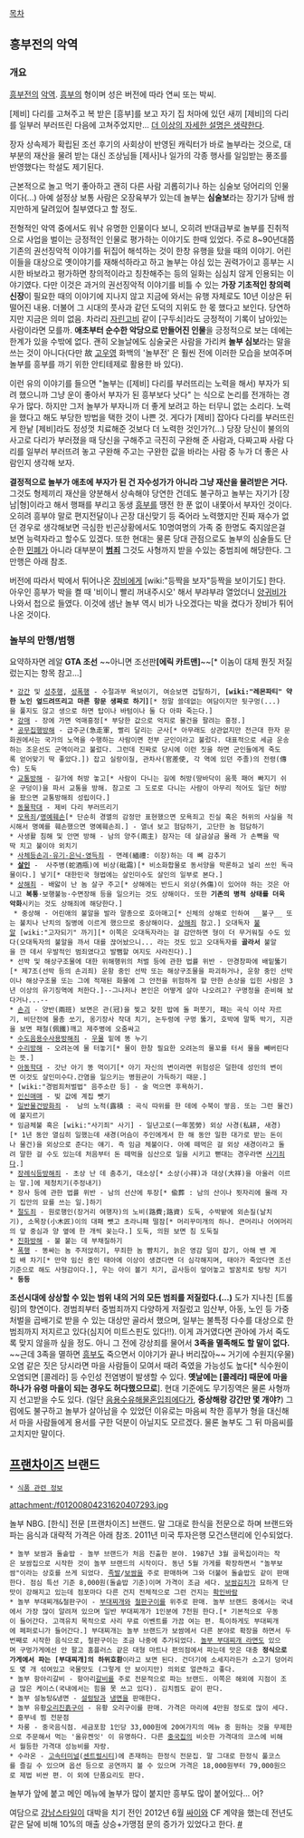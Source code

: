 [[목차]]
== 흥부전의 악역 ==
=== 개요 ===
[[흥부전]]의 [[악역]]. [[흥부]]의 형이며 성은 버전에 따라 연씨 또는 박씨.

[제비] 다리를 고쳐주고 복 받은 [흥부]를 보고 자기 집 처마에 있던 새끼 [제비]의 다리를 일부러 부러뜨린 다음에 고쳐주었지만... [[더 이상의 자세한 설명은 생략한다]].

장자 상속제가 확립된 조선 후기의 사회상이 반영된 캐릭터가 바로 놀부라는 것으로, 대부분의 재산을 물려 받는 대신 조상님들 [제사]나 일가의 각종 행사를 일임받는 풍조를 반영했다는 학설도 제기된다.

근본적으로 놀고 먹기 좋아하고 괜히 다른 사람 괴롭히기나 하는 심술보 덩어리의 인물이다(...) 아예 설정상 보통 사람은 오장육부가 있는데 놀부는 '''심술보'''라는 장기가 담배 쌈지만하게 달려있어 칠부였다고 할 정도.

전형적인 악역 중에서도 워낙 유명한 인물이다 보니, 오히려 반대급부로 놀부를 진취적으로 사업을 벌이는 긍정적인 인물로 평가하는 이야기도 한때 있었다. 주로 8~90년대쯤 기존의 권선징악적 이야기를 뒤집어 해석하는 것이 한창 유행을 탔을 때의 이야기. 어린이들을 대상으로 옛이야기를 재해석하라고 하고 놀부는 야심 있는 권력가이고 흥부는 시시한 바보라고 평가하면 창의적이라고 칭찬해주는 등의 일화는 심심치 않게 인용되는 이야기였다. 다만 이것은 과거의 권선징악적 이야기를 비틀 수 있는 '''가장 기초적인 창의력 신장'''이 필요한 때의 이야기에 지나지 않고 지금에 와서는 유행 자체로도 10년 이상은 뒤떨어진 내용. 더불어 그 시대의 풋사과 같던 도덕의 지위도 한 몫 했다고 보인다. 당연하지만 지금은 의미 없음. 차라리 [[자린고비]] 같이 [구두쇠]라도 긍정적이 기록이 남아있는 사람이라면 모를까. '''애초부터 순수한 악당으로 만들어진 인물'''을 긍정적으로 보는 데에는 한계가 있을 수밖에 없다. 괜히 오늘날에도 심술궂은 사람을 가리켜 '''놀부 심보'''라는 말을 쓰는 것이 아니다(다만 故 [[고우영]] 화백의 '놀부전' 은 훨씬 전에 이러한 모습을 보여주며 놀부를 흥부를 까기 위한 안티테제로 활용한 바 있다).

이런 유의 이야기를 들으면 "놀부는 ([제비] 다리를 부러뜨리는 노력을 해서) 부자가 되려 했으니까 그냥 운이 좋아서 부자가 된 흥부보다 낫다" 는 식으로 논리를 전개하는 경우가 많다. 하지만 그저 놀부가 부자니까 더 좋게 보려고 하는 터무니 없는 소리다. 노력을 했다고 해도 부당한 방법을 택한 것이 나쁜 것. 게다가 [제비] 잡아다 다리를 부러뜨린 게 한낱 [제비]라도 정성껏 치료해준 것보다 더 노력한 것인가?(...) 당장 당신이 불의의 사고로 다리가 부러졌을 때 당신을 구해주고 극진히 구완해 준 사람과, 다짜고짜 사람 다리를 일부러 부러뜨려 놓고 구완해 주고는 구완한 값을 바라는 사람 중 누가 더 좋은 사람인지 생각해 보자.

'''결정적으로 놀부가 애초에 부자가 된 건 자수성가가 아니라 그냥 재산을 물려받은 거다.''' 그것도 형제끼리 재산을 양분해서 상속해야 당연한 건데도 불구하고 놀부는 자기가 [장남|형]이라고 해서 행패를 부리고 동생 [[흥부]]를 땡전 한 푼 없이 내쫓아서 부자인 것이다. 오히려 흥부야 말로 편지전달이나 곤장 대신맞기 등 죽어라 노력했지만 진짜 재수가 없던 경우로 생각해보면 극심한 빈곤상황에서도 10명여명의 가족 중 한명도 죽지않은걸 보면 능력자라고 할수도 있겠다. 또한 현대는 물론 당대 관점으로도 놀부의 심술들도 단순한 [[민폐]]가 아니라 대부분이 '''[[범죄]]''' 그것도 사형까지 받을 수있는 중범죄에 해당한다. 그 만행은 아래 참조.

버전에 따라서 박에서 튀어나온 [[장비]]에게 [wiki:"등짝을 보자"등짝을 보이기도] 한다. 아우인 흥부가 박을 켤 때 '비이니 빨리 꺼내주시오' 해서 부랴부랴 열었더니 [[양귀비]]가 나와서 첩으로 들였다. 이것에 샘난 놀부 역시 비가 나오겠다는 박을 켰다가 장비가 튀어나온 것이다.
=== 놀부의 만행/범행 ===
요약하자면 레알 '''GTA 조선'''
~~아니면 조선판'''[에릭 카트맨]'''~~[* 이놈이 대체 뭔짓 저질렀는지는 항목 참고...]
 * [[강간]] 및 [[성추행]], [[성폭행]] - 수절과부 욕보이기, 여승보면 겁탈하기, '''[wiki:"레몬파티" 약한 노인 엎드려뜨리고 마른 항문 생짜로 하기]'''[* 정말 쓸데없는 여담이지만 뒷구멍(...)을 풀지도 않고 생으로 하면 탑이나 바텀이나 둘 다 아파 죽는다.]
 * [[강매]] - 장에 가면 억매흥정[* 부당한 값으로 억지로 물건을 팔려는 흥정.]
 * [[공무집행방해]] - 급주군(急走軍, 빨리 달리는 군사[* 아무래도 상관없지만 전근대 한자 문화권에서는 국가의 노역을 수행하는 사람이면 전부 군인이라고 불렀다. 대표적으로 세금 운송하는 조운선도 군역이라고 불렀다. 그런데 진짜로 당시에 이런 짓을 하면 군인들에게 죽도록 얻어맞기 딱 좋았다.]) 잡고 실랑이질, 관차사(官差使, 각 역에 있던 주졸)의 전령(傳令) 도둑
 * [[교통방해]] - 길가에 허방 놓고[* 사람이 다니는 길에 허방(땅바닥이 움푹 패어 빠지기 쉬운 구덩이)을 파서 교통을 방해. 참고로 그 도로로 다니는 사람이 아무리 적어도 일단 허방을 팠으면 교통방해죄 성립이다.]
 * [[동물학대]] - 제비 다리 부러뜨리기
 * [[모욕죄]]/[[명예훼손]][* 단순히 경멸의 감정만 표현했으면 모욕죄고 진실 혹은 허위의 사실을 적시해서 명예를 훼손했으면 명예훼손죄.] - 열녀 보고 험담하기, 고단한 놈 험담하기
 * 사생활 침해 및 안면 방해 - 남의 양주(兩主) 잠자는 데 살금살금 몰래 가 손뼉을 딱딱 치고 불이야 외치기
 * [[사체등손괴·유기·은닉·영득죄]] - 면례(緬禮: 이장)하는 데 뼈 감추기
 * '''[[살인]]''' -  사주병(蛇酒甁)에 비상(砒霜)[* 비소화합물로 동서양을 막론하고 널리 쓰인 독극물이다.] 넣기[* 대한민국 형법에는 살인미수도 살인의 일부로 본다.]
 * [[상해죄]] - 배앓이 난 놈 살구 주고[* 상해에는 반드시 외상(外傷)이 있어야 하는 것은 아니고 '''복통'''·보행불능·수면장해 등을 일으키는 것도 상해이다. 또한 '''기존의 병적 상태를 더욱 악화'''시키는 것도 상해죄에 해당한다.]
  * 중상해 - 어린애의 불알을 발라 말총으로 호아매고[* 신체의 상해로 인하여 __불구__ 또는 불치나 난치의 질병에 이르게 했으므로 중상해이다. [[상해죄]] 참고.] 오대독자 [[불알]] [wiki:"고자되기" 까기][* 이쪽은 오대독자라는 걸 감안하면 형이 더 무거워질 수도 있다(오대독자의 불알을 까서 대를 끊어놨으니... 라는 것도 있고 오대독자를 '''골라서''' 불알을 깐 데서 우발적인 범죄였다고 발뺌할 여지도 사라진다).]
 * 선박 및 해상구조물에 대한 위해행위의 처벌 등에 관한 법률 위반 - 만경창파에 배밑뚫기[* 제7조(선박 등의 손괴죄) 운항 중인 선박 또는 해상구조물을 파괴하거나, 운항 중인 선박이나 해상구조물 또는 그에 적재된 화물에 그 안전을 위험하게 할 만한 손상을 입힌 사람은 3년 이상의 유기징역에 처한다.]--그나저나 본인은 어떻게 살아 나오려고? 구명정을 준비해 놨다거나...--
 * [[손괴]] - 양반(兩班) 보면은 관(冠)을 찢고 잦힌 밥에 돌 퍼붓기, 패는 곡식 이삭 자르기, 비단전에 물총 쏘기, 옹기장사 작대 치기, 논두렁에 구멍 뚫기, 호박에 말뚝 박기, 지관을 보면 패철(佩鐵)깨고 제주병에 오줌싸고
 * [[수도음용수사용방해죄]] - [[우물]] 밑에 똥 누기
 * [[수리방해]] - 오려논에 물 터놓기[* 물이 한창 필요한 오려논의 물꼬를 터서 물을 빼버린다는 뜻.]
 * [[아동학대]] - 갓난 아기 똥 먹이기[* 아기 자신의 변이라면 위험성은 덜한데 성인의 변이면 이것도 살인미수다.간염을 일으키는 병원균이 가득하기 때문.] 
 * [wiki:"경범죄처벌법" 음주소란 등] - 술 먹으면 후욕하기.
 * [[인신매매]] - 빚 값에 계집 뺏기
 * [[일반물건방화죄]] -  남의 노적(露積 : 곡식 따위를 한 데에 수북이 쌓음. 또는 그런 물건)에 불지르기
 * 임금체불 혹은 [wiki:"사기죄" 사기] - 일년고로(一年苦勞) 외상 사경(私耕, 새경)[* 1년 동안 열심히 일했는데 새경(머슴이 주인에게서 한 해 동안 일한 대가로 받는 돈이나 물건)을 외상으로 준다는 얘기. 즉 임금 체불이다. 아예 떼먹은 걸 외상 새경이라고 돌려 말한 걸 수도 있는데 처음부터 돈 떼먹을 심산으로 일을 시키고 뻗대는 경우라면 [[사기죄]]다.]
 * [[장례식등방해죄]] - 초상 난 데 춤추기, 대소상[* 소상(小祥)과 대상(大祥)을 아울러 이르는 말.]에 제청치기(주정내기)
 * 장사 등에 관한 법률 위반 - 남의 선산에 투장[* 偸葬 : 남의 산이나 묏자리에 몰래 자기 집안의 묘를 쓰는 일.]하기
 * [[절도죄]] - 원로행인(장거리 여행자)의 노비(路費;路資) 도둑, 수박밭에 외손질(날치기), 소목장(小木匠)이의 대패 뺏고 초라니패 떨잠[* 머리꾸미개의 하나. 큰머리나 어여머리의 앞 중심과 양 옆에 한 개씩 꽂는다.] 도둑, 의원 보면 침 도둑질
 * [[진화방해]] - 불 붙는 데 부채질하기
 * [[폭행]] - 똥싸는 놈 주저앉히기, 무죄한 놈 뺨치기, 늙은 영감 덜미 잡기, 아해 밴 계집 배 차기[* 만약 임신 중인 태아에 이상이 생겼다면 더 심각해지며, 태아가 죽었다면 조선기준으로 해도 사형감이다.], 우는 아이 볼기 치기, 곱사등이 엎어놓고 발꿈치로 탕탕 치기
 * '''등등'''

'''조선시대에 상상할 수 있는 범위 내의 거의 모든 범죄를 저질렀다.(...)''' 도가 지나친 [트롤링]의 향연이다. 경범죄부터 중범죄까지 다양하게 저질렀고 임산부, 아동, 노인 등 가중처벌을 곱배기로 받을 수 있는 대상만 골라서 했으며, 일부는 불특정 다수를 대상으로 한 범죄까지 저지르고 있다(심지어 미트스핀도 있다!!). 이게 과거였다면 관아에 가서 죽도록 맞지 않을까 싶을 정도. 아니 그 전에 강상죄를 물어서 '''3족을 멸족해도 할 말이 없다.''' ~~근데 3족을 멸하면 [[흥부]]도 죽으면서 이야기가 끝나 버리잖아~~ 거기에 수원지(우물) 오염 같은 짓은 당시라면 마을 사람들이 모여서 때려 죽였을 가능성도 높다[* 식수원이 오염되면 [콜레라] 등 수인성 전염병이 발생할 수 있다. '''옛날에는 [콜레라] 때문에 마을 하나가 유령 마을이 되는 경우도 허다했으므로''']. 현대 기준에도 무기징역은 물론 사형까지 선고받을 수도 있다. (일단 [[음용수유해물혼입죄]]에다가, '''중상해랑 강간만 몇 개야?''') 그럼에도 불구하고 놀부가 살아남을 수 있었던 이유로는 마음씨 착한 흥부가 형을 대신해서 마을 사람들에게 용서를 구한 덕분이 아닐지도 모르겠다. 물론 놀부도 그 뒤 마음씨를 고치지만 말이다.
== [[프랜차이즈]] 브랜드 ==
 * [[식품 관련 정보]]

attachment:/f01200804231620407293.jpg

놀부 NBG. [한식] 전문 [프랜차이즈] 브랜드. 말 그대로 한식을 전문으로 하며 브랜드와 파는 음식과 대략적 가격은 아래 참조. 2011년 미국 투자은행 모건스탠리에 인수되었다.

 * 놀부 보쌈과 돌솥밥 - 놀부 브랜드가 처음 진출한 분야. 1987년 3월 골목집이라는 작은 보쌈집으로 시작한 것이 놀부 브랜드의 시작이다. 동년 5월 가게를 확장하면서 "놀부보쌈"이라는 상호를 쓰게 되었다. [[족발]]/[[보쌈]]을 주로 판매하며 그와 더불어 돌솥밥도 같이 판매한다. 점심 특선 기준 8,000원(돌솥밥 기준)이며 가격이 조금 세다. [[보쌈김치]]가 묘하게 단맛이 강해지고 있는데 점포마다 다른 건지 전체적으로 그런 건지는 [[확인바람]]
 * 놀부 부대찌개&철판구이 - [[부대찌개]]와 [[철판구이]]를 위주로 판매. 놀부 브랜드 중에서는 국내에서 가장 많이 알려져 있으며 일반 부대찌개가 1인분에 7천원 한다.[* 기본적으로 우동이 들어간다. 고객유치 목적으로 사리 무료 이벤트를 가끔 여는 편. 특이하게도 부대찌개에 페퍼로니가 들어간다.] 부대찌개는 놀부 브랜드가 보쌈에서 다른 분야로 확장을 하면서 두번째로 시작한 음식으로, 철판구이는 조금 나중에 추가되었다. [[놀부 부대찌개 라면]]도 있으며 구멍가게에선 안 팔고 홈플러스 같은 대형 마트나 편의점에서 파는데 맛은 대충 '''정식으로 가게에서 파는 [부대찌개]의 하위호환'''이라고 보면 된다. 건더기에 소세지라든가 소고기 덩어리도 몆 개 섞여있고 국물맛도 (그렇게 안 보이지만) 의외로 얼큰하고 좋다.
 * 놀부 항아리갈비 - 항아리[[갈비]]를 주로 전문적으로 파는 브랜드. 이쪽은 해외에 지점이 조금 많은 케이스(국내에서는 힘을 못 쓰고 있다). 김치찜도 같이 판다.
 * 놀부 설농탕&냉면 - [[설렁탕]]과 [[냉면]]을 판매한다.
 * 놀부 유황[[오리]]진흙구이 - 유황 오리구이를 판매. 가격은 마리에 4만원 정도로 많이 세다.
 * 흥부네 찜 전문점
 * 차룽 - 중국음식점. 세금포함 1인당 33,000원에 20여가지의 메뉴 중 원하는 것을 무제한으로 주문해서 먹는 '올유켄잇' 이 유명하다. 다른 [[중국집]]의 비슷한 가격대의 코스에 비해서 월등한 가격대 성능비를 자랑.
 * 수라온 - [[고속터미널]]([[센트럴시티]])에 존재하는 한정식 전문집. 말 그대로 한정식 풀코스를 즐길 수 있으며 옵션 등으로 공연까지 볼 수 있으며 가격은 18,000원부터 79,000원으로 제법 비싼 편. 이 외에 단품요리도 판다.

놀부가 앞에 붙고 메인 메뉴에 놀부가 많이 붙지만 흥부도 많이 붙어있다... 어?

여담으로 [[강남스타일]]이 대박을 치기 전인 2012년 6월 [[싸이]]와 CF 계약을 했는데 전년도 같은 달에 비해 10%의 매출 상승+가맹점 문의 증가가 있었다고 한다. [http://news.naver.com/main/read.nhn?mode=LSD&mid=sec&sid1=106&oid=073&aid=0002172302 #]
